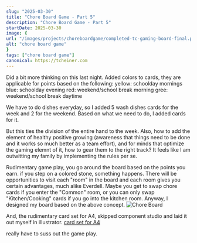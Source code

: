 ```yaml
---
slug: "2025-03-30"
title: "Chore Board Game - Part 5"
description: "Chore Board Game - Part 5"
startDate: 2025-03-30
image: {
url: "/images/projects/choreboardgame/completed-tc-gaming-board-final.png",
alt: "chore board game"
}
tags: ["chore board game"]
canonical: https://tcheiner.com
---
```

Did a bit more thinking on this last night.
Added colors to cards, they are applicable for points based on the following:
yellow: schoolday mornings
blue: schoolday evening
red: weekend/school break morning
gree: weekend/school break daytime

We have to do dishes everyday, so I added 5 wash dishes cards for the week and 2 for the weekend.
Based on what we need to do, I added cards for it.

But this ties the division of the entire hand to the week.
Also, how to add the element of healthy positive growing (awareness that things need to be done and it works so much
better as a team effort), and for minds that optimize the gaming elemnt of it, how to gear them to the right track?  It
feels like I am outwitting my family by implementing the rules per se.

Rudimentary game play, you go around the board based on the points you earn.  if you step on a colored stone, something
happens.  There will be opportunities to visit each "room" in the board and each room gives you certain advantages, much
alike Everdell.  Maybe you get to swap chore cards if you enter the "Common" room, or you can only swap "Kitchen/Cooking"
cards if you go into the kitchen room.  Anyway, I designed my board based on the above concept.
![Chore Board](/images/projects/choreboardgame/completed-tc-gaming-board-final.png)

And, the rudimentary card set for A4, skipped component studio and laid it out myself in illustrator.
<a href="/images/projects/choreboardgame/completed-card-set-a4-combined.pdf">card set for A4</a>

really have to suss out the game play.
